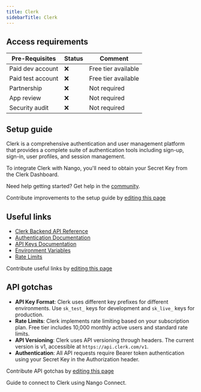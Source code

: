 ```yaml
---
title: Clerk
sidebarTitle: Clerk
---
```



<Overview />
<PreBuiltTooling />
<PreBuiltUseCases />

## Access requirements
| Pre-Requisites | Status | Comment|
| - | - | - |
| Paid dev account | ❌ | Free tier available |
| Paid test account | ❌ | Free tier available |
| Partnership | ❌ | Not required |
| App review | ❌ | Not required |
| Security audit | ❌ | Not required |


## Setup guide

Clerk is a comprehensive authentication and user management platform that provides a complete suite of authentication tools including sign-up, sign-in, user profiles, and session management.

To integrate Clerk with Nango, you'll need to obtain your Secret Key from the Clerk Dashboard.

<Tip>Need help getting started? Get help in the [community](https://nango.dev/slack).</Tip>

<Note>Contribute improvements to the setup guide by [editing this page](https://github.com/nangohq/nango/tree/master/docs-v2/integrations/all/clerk.mdx)</Note>


## Useful links

-   [Clerk Backend API Reference](https://clerk.com/docs/reference/backend-api/description/introduction)
-   [Authentication Documentation](https://clerk.com/docs/authentication/overview)
-   [API Keys Documentation](https://clerk.com/docs/upgrade-guides/api-keys)
-   [Environment Variables](https://clerk.com/docs/deployments/clerk-environment-variables)
-   [Rate Limits](https://clerk.com/docs/backend-requests/resources/rate-limits)

<Note>Contribute useful links by [editing this page](https://github.com/nangohq/nango/tree/master/docs-v2/integrations/all/clerk.mdx)</Note>

## API gotchas

- **API Key Format**: Clerk uses different key prefixes for different environments. Use `sk_test_` keys for development and `sk_live_` keys for production.
- **Rate Limits**: Clerk implements rate limiting based on your subscription plan. Free tier includes 10,000 monthly active users and standard rate limits.
- **API Versioning**: Clerk uses API versioning through headers. The current version is v1, accessible at `https://api.clerk.com/v1`.
- **Authentication**: All API requests require Bearer token authentication using your Secret Key in the Authorization header.

<Note>Contribute API gotchas by [editing this page](https://github.com/nangohq/nango/tree/master/docs-v2/integrations/all/clerk.mdx)</Note>

<Card title="Connect to Clerk" icon="link" href="/integrations/all/clerk/connect" horizontal>
  Guide to connect to Clerk using Nango Connect.
</Card>